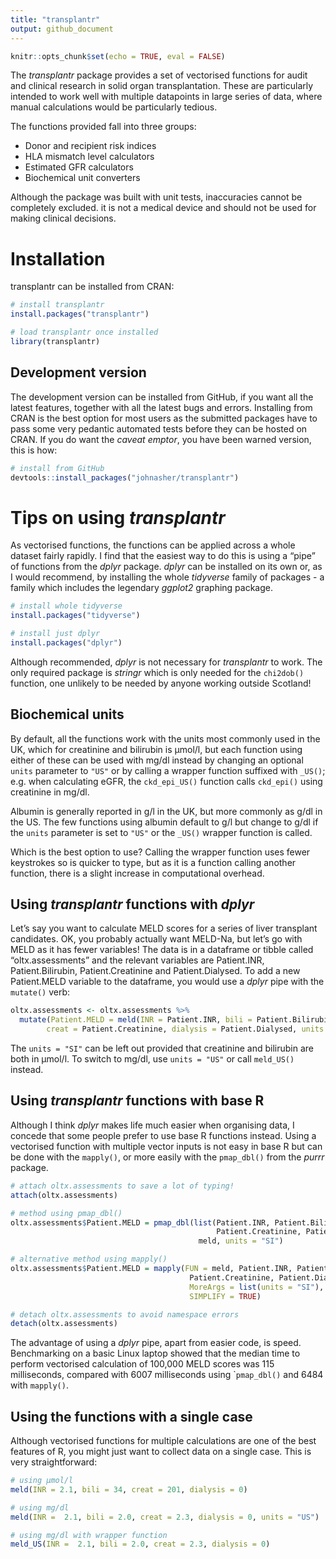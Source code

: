 ```yaml
---
title: "transplantr"
output: github_document
---
```


```r
knitr::opts_chunk$set(echo = TRUE, eval = FALSE)
```

The _transplantr_ package provides a set of vectorised functions for audit and clinical research in solid organ transplantation. These are particularly intended to work well with multiple datapoints in large series of data, where manual calculations would be particularly tedious.

The functions provided fall into three groups:

* Donor and recipient risk indices
* HLA mismatch level calculators
* Estimated GFR calculators
* Biochemical unit converters

Although the package was built with unit tests, inaccuracies cannot be completely excluded. it is not a medical device and should not be used for making clinical decisions.

# Installation

transplantr can be installed from CRAN:

```r
# install transplantr
install.packages("transplantr")

# load transplantr once installed
library(transplantr)
```

## Development version

The development version can be installed from GitHub, if you want all the latest features, together with all the latest bugs and errors. Installing from CRAN is the best option for most users as the submitted packages have to pass some very pedantic automated tests before they can be hosted on CRAN. If you do want the _caveat emptor_, you have been warned version, this is how:

```r
# install from GitHub
devtools::install_packages("johnasher/transplantr")
```

# Tips on using _transplantr_

As vectorised functions, the functions can be applied across a whole dataset fairly rapidly. I find that the easiest way to do this is using a "pipe" of functions from the _dplyr_ package. _dplyr_ can be installed on its own or, as I would recommend, by installing the whole _tidyverse_ family of packages - a family which includes the legendary _ggplot2_ graphing package.

```r
# install whole tidyverse
install.packages("tidyverse")

# install just dplyr
install.packages("dplyr")
```

Although recommended, _dplyr_ is not necessary for _transplantr_ to work. The only required package is _stringr_ which is only needed for the `chi2dob()` function, one unlikely to be needed by anyone working outside Scotland!

## Biochemical units

By default, all the functions work with the units most commonly used in the UK, which for creatinine and bilirubin is µmol/l, but each function using either of these can be used with mg/dl instead by changing an optional `units` parameter to `"US"` or by calling a wrapper function suffixed with `_US()`; e.g. when calculating eGFR, the `ckd_epi_US()` function calls `ckd_epi()` using creatinine in mg/dl.

Albumin is generally reported in g/l in the UK, but more commonly as g/dl in the US. The few functions using albumin default to g/l but change to g/dl if the `units` parameter is set to `"US"` or the `_US()` wrapper function is called.

Which is the best option to use? Calling the wrapper function uses fewer keystrokes so is quicker to type, but as it is a function calling another function, there is a slight increase in computational overhead.

## Using _transplantr_ functions with _dplyr_

Let's say you want to calculate MELD scores for a series of liver transplant candidates. OK, you  probably actually want MELD-Na, but let's go with MELD as it has fewer variables! The data is in a dataframe or tibble called "oltx.assessments" and the relevant variables are Patient.INR, Patient.Bilirubin, Patient.Creatinine and Patient.Dialysed. To add a new Patient.MELD variable to the dataframe, you would use a _dplyr_ pipe with the `mutate()` verb:

```r
oltx.assessments <- oltx.assessments %>%
  mutate(Patient.MELD = meld(INR = Patient.INR, bili = Patient.Bilirubin,
        creat = Patient.Creatinine, dialysis = Patient.Dialysed, units = "SI"))
```

The `units = "SI"` can be left out provided that creatinine and bilirubin are both in µmol/l. To switch to mg/dl, use `units = "US"` or call `meld_US()` instead.

## Using _transplantr_ functions with base R

Although I think _dplyr_ makes life much easier when organising data, I concede that some people prefer to use base R functions instead. Using a vectorised function with multiple vector inputs is not easy in base R but can be done with the `mapply()`, or more easily with the `pmap_dbl()` from the _purrr_ package.

```r
# attach oltx.assessments to save a lot of typing!
attach(oltx.assessments)

# method using pmap_dbl()
oltx.assessments$Patient.MELD = pmap_dbl(list(Patient.INR, Patient.Bilirubin,
                                              Patient.Creatinine, Patient.Dialysed),
                                          meld, units = "SI")

# alternative method using mapply()
oltx.assessments$Patient.MELD = mapply(FUN = meld, Patient.INR, Patient.Bilirubin,
                                        Patient.Creatinine, Patient.Dialysed,
                                        MoreArgs = list(units = "SI"),
                                        SIMPLIFY = TRUE)

# detach oltx.assessments to avoid namespace errors
detach(oltx.assessments)
```

The advantage of using a _dplyr_ pipe, apart from easier code, is speed. Benchmarking on a basic Linux laptop showed that the median time to perform vectorised calculation of 100,000 MELD scores was 115 milliseconds, compared with 6007 milliseconds using ``pmap_dbl()` and 6484 with `mapply()`.

## Using the functions with a single case

Although vectorised functions for multiple calculations are one of the best features of R, you might just want to collect data on a single case. This is very straightforward:

```r
# using µmol/l
meld(INR = 2.1, bili = 34, creat = 201, dialysis = 0)

# using mg/dl
meld(INR =  2.1, bili = 2.0, creat = 2.3, dialysis = 0, units = "US")

# using mg/dl with wrapper function
meld_US(INR =  2.1, bili = 2.0, creat = 2.3, dialysis = 0)
```
